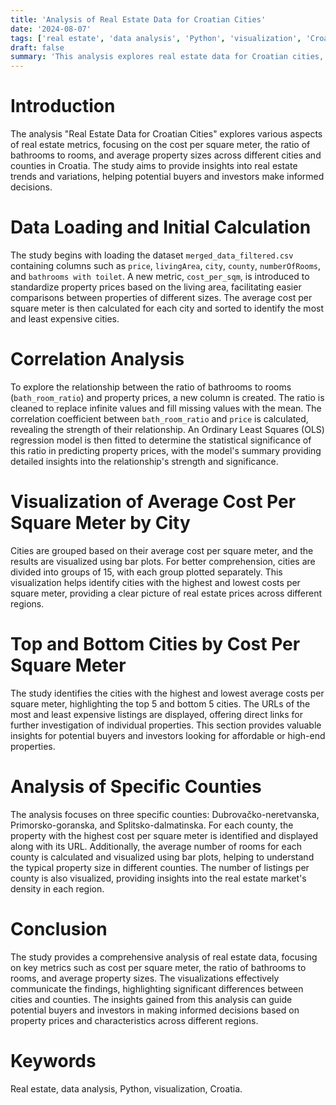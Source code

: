 ```yaml
---
title: 'Analysis of Real Estate Data for Croatian Cities'
date: '2024-08-07'
tags: ['real estate', 'data analysis', 'Python', 'visualization', 'Croatia']
draft: false
summary: 'This analysis explores real estate data for Croatian cities, focusing on metrics such as cost per square meter, the ratio of bathrooms to rooms, and average property sizes. Visualizations highlight key differences between cities and counties.'
---
```


# Introduction

The analysis "Real Estate Data for Croatian Cities" explores various aspects of real estate metrics, focusing on the cost per square meter, the ratio of bathrooms to rooms, and average property sizes across different cities and counties in Croatia. The study aims to provide insights into real estate trends and variations, helping potential buyers and investors make informed decisions.

# Data Loading and Initial Calculation

The study begins with loading the dataset `merged_data_filtered.csv` containing columns such as `price`, `livingArea`, `city`, `county`, `numberOfRooms`, and `bathrooms with toilet`. A new metric, `cost_per_sqm`, is introduced to standardize property prices based on the living area, facilitating easier comparisons between properties of different sizes. The average cost per square meter is then calculated for each city and sorted to identify the most and least expensive cities.

# Correlation Analysis

To explore the relationship between the ratio of bathrooms to rooms (`bath_room_ratio`) and property prices, a new column is created. The ratio is cleaned to replace infinite values and fill missing values with the mean. The correlation coefficient between `bath_room_ratio` and `price` is calculated, revealing the strength of their relationship. An Ordinary Least Squares (OLS) regression model is then fitted to determine the statistical significance of this ratio in predicting property prices, with the model's summary providing detailed insights into the relationship's strength and significance.

# Visualization of Average Cost Per Square Meter by City

Cities are grouped based on their average cost per square meter, and the results are visualized using bar plots. For better comprehension, cities are divided into groups of 15, with each group plotted separately. This visualization helps identify cities with the highest and lowest costs per square meter, providing a clear picture of real estate prices across different regions.

# Top and Bottom Cities by Cost Per Square Meter

The study identifies the cities with the highest and lowest average costs per square meter, highlighting the top 5 and bottom 5 cities. The URLs of the most and least expensive listings are displayed, offering direct links for further investigation of individual properties. This section provides valuable insights for potential buyers and investors looking for affordable or high-end properties.

# Analysis of Specific Counties

The analysis focuses on three specific counties: Dubrovačko-neretvanska, Primorsko-goranska, and Splitsko-dalmatinska. For each county, the property with the highest cost per square meter is identified and displayed along with its URL. Additionally, the average number of rooms for each county is calculated and visualized using bar plots, helping to understand the typical property size in different counties. The number of listings per county is also visualized, providing insights into the real estate market's density in each region.

# Conclusion

The study provides a comprehensive analysis of real estate data, focusing on key metrics such as cost per square meter, the ratio of bathrooms to rooms, and average property sizes. The visualizations effectively communicate the findings, highlighting significant differences between cities and counties. The insights gained from this analysis can guide potential buyers and investors in making informed decisions based on property prices and characteristics across different regions.

# Keywords

Real estate, data analysis, Python, visualization, Croatia.
